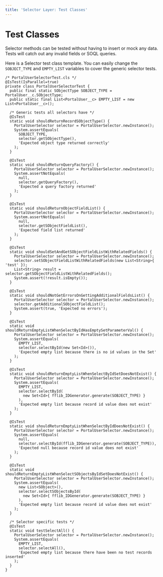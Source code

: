```yaml
---
title: 'Selector Layer: Test Classes'
---
```


# Test Classes

Selector methods can be tested without having to insert or mock any data. Tests will catch out any invalid fields or SOQL queries.


Here is a Selector test class template. You can easily change the `SOBJECT_TYPE` and `EMPTY_LIST` variables to cover the generic selector tests.


```apex
/* PortalUserSelectorTest.cls */
@IsTest(IsParallel=true)
private class PortalUserSelectorTest {
  public final static SObjectType SOBJECT_TYPE = PortalUser__c.SObjectType;
  public static final List<PortalUser__c> EMPTY_LIST = new List<PortalUser__c>();
  
  /* Generic tests all selectors have */
  @IsTest
  static void shouldReturnRecordSObjectType() {
    PortalUserSelector selector = PortalUserSelector.newInstance();
    System.assertEquals(
      SOBJECT_TYPE,
      selector.getSObjectType(),
      'Expected object type returned correctly'
    );
  }

  @IsTest
  static void shouldReturnQueryFactory() {
    PortalUserSelector selector = PortalUserSelector.newInstance();
    System.assertNotEquals(
      null,
      selector.getQueryFactory(),
      'Expected a query factory returned'
    );
  }

  @IsTest
  static void shouldReturnObjectFieldList() {
    PortalUserSelector selector = PortalUserSelector.newInstance();
    System.assertNotEquals(
      null,
      selector.getSObjectFieldList(),
      'Expected field list returned'
    );
  }

  @IsTest
  static void shouldSetAndGetSObjectFieldListWithRelatedFields() {
    PortalUserSelector selector = PortalUserSelector.newInstance();
    selector.setSObjectFieldListWithRelatedFields(new List<String>{ 'test' });
    List<String> result = selector.getSObjectFieldListWithRelatedFields();
    System.assert(!result.isEmpty());
  }

  @IsTest
  static void shouldNotGetErrorsOnGettingAdditionalFieldsList() {
    PortalUserSelector selector = PortalUserSelector.newInstance();
    selector.getAdditionalSObjectFieldList();
    System.assert(true, 'Expected no errors');
  }

  @IsTest
  static void shouldReturnEmptyListWhenSelectByIdHasEmptySetParameterVal() {
    PortalUserSelector selector = PortalUserSelector.newInstance();
    System.assertEquals(
      EMPTY_LIST,
      selector.selectById(new Set<Id>()),
      'Expected empty list because there is no id values in the Set'
    );
  }

  @IsTest
  static void shouldReturnEmptyListWhenSelectByIdSetDoesNotExist() {
    PortalUserSelector selector = PortalUserSelector.newInstance();
    System.assertEquals(
      EMPTY_LIST,
      selector.selectById(
        new Set<Id>{ fflib_IDGenerator.generate(SOBJECT_TYPE) }
      ),
      'Expected empty list because record id value does not exist'
    );
  }

  @IsTest
  static void shouldReturnEmptyListWhenSelectByIdDoesNotExist() {
    PortalUserSelector selector = PortalUserSelector.newInstance();
    System.assertEquals(
      null,
      selector.selectById(fflib_IDGenerator.generate(SOBJECT_TYPE)),
      'Expected null because record id value does not exist'
    );
  }

  @IsTest
  static void shouldReturnEmptyListWhenSelectSObjectsByIdSetDoesNotExist() {
    PortalUserSelector selector = PortalUserSelector.newInstance();
    System.assertEquals(
      new List<SObject>(),
      selector.selectSObjectsById(
        new Set<Id>{ fflib_IDGenerator.generate(SOBJECT_TYPE) }
      ),
      'Expected empty list because record id value does not exist'
    );
  }

  /* Selector specific tests */
  @IsTest
  static void testSelectAll() {
    PortalUserSelector selector = PortalUserSelector.newInstance();
    System.assertEquals(
      EMPTY_LIST,
      selector.selectAll(),
      'Expected empty list because there have been no test records inserted'
    );
  }
}
```